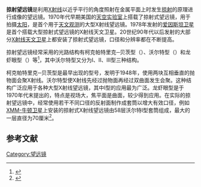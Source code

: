 '''掠射望远镜'''是利用[[X射线|X射线]]以近乎平行的角度照射在金属平面上时发生[[掠射|掠射]]的原理进行成像的望远镜。1970年代早期美国的[[天空实验室|天空实验室]]上搭载了掠射式望远镜，用于拍摄[[太阳|太阳]]，是首个用于[[天文观测|天文观测]]的大型X射线望远镜。1978年发射的[[爱因斯坦卫星|爱因斯坦卫星]]是首个搭载大型掠射式望远镜的X射线天文卫星。20世纪90年代以后发射的大部分[[X射线天文卫星|X射线天文卫星]]上都安装了掠射式望远镜，口径和分辨率都在不断提高。

掠射望远镜经常采用的光路结构有柯克帕特里克─贝茨型（{{lang|en|Kirkpatrick-Baez}}）、沃尔特型（{{lang|en|Wolter}}）和龙虾眼型（{{lang|en|Lobster Eye}}）等<ref>{{lang|en|[http://www.roe.ac.uk/%7Ejcm/thesis/node42.html X-ray telescope configurations]}}</ref>，其中沃尔特型又分为Ⅰ、Ⅱ、Ⅲ型三种结构。

柯克帕特里克─贝茨型是最早出现的型号，发明于1948年，使用两块互相垂直的抛物面会聚X射线。沃尔特型使X射线先经过抛物面再经过双曲面发生会聚。这种结构广泛应用于各种大型X射线望远镜，其中Ⅰ型的应用最为广泛。龙虾眼型是于1970年代末提出的，特点是视场大，焦平面是曲面，较少得到应用。在实际的掠射望远镜中，经常使用若干不同口径的反射面制作成套筒以增大有效口径，例如[[XMM-牛顿卫星|XMM-牛顿卫星]]上安装的掠射式X射线望远镜由58层沃尔特Ⅰ型套筒组成，最大的一层直径为70厘米<ref>{{lang|en|[http://xmm.vilspa.esa.es/external/xmm_user_support/documentation/technical/Mirrors/ The Telescopes of XMM-Newton]}}</ref>。

==参考文献==
<div class="references-small">
<references />
</div>

[[Category:望远镜|Category:望远镜]]